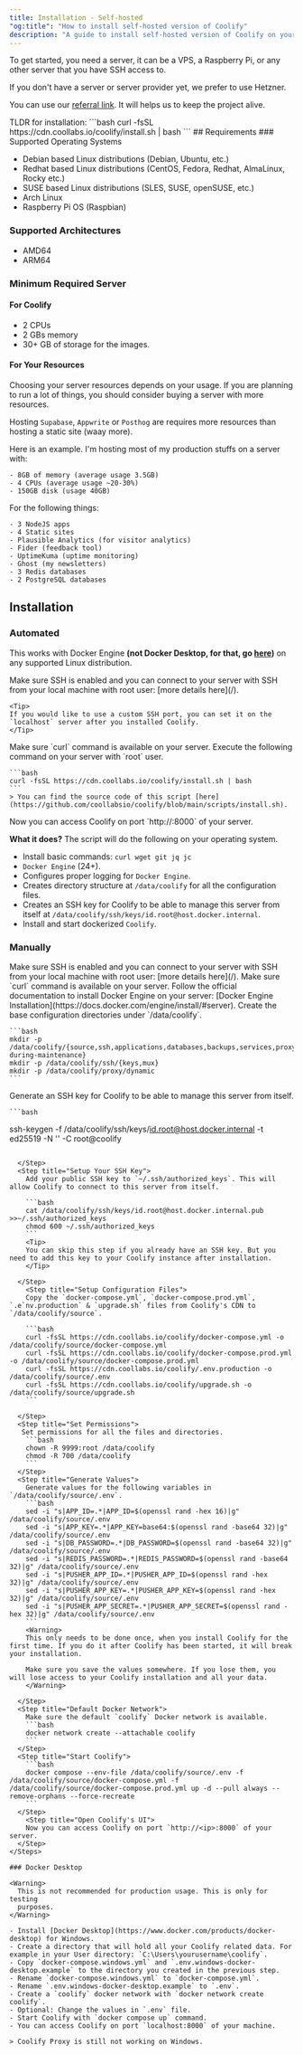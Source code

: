 ```yaml
---
title: Installation - Self-hosted
"og:title": "How to install self-hosted version of Coolify"
description: "A guide to install self-hosted version of Coolify on your server."
---
```


To get started, you need a server, it can be a VPS, a Raspberry Pi, or any other server that you have SSH access to.

<Tip>
If you don't have a server or server provider yet, we prefer to use Hetzner.

You can use our [referral link](https://coolify.io/hetzner). It will helps us to keep the project alive.

</Tip>

<Info>
  TLDR for installation: ```bash curl -fsSL
  https://cdn.coollabs.io/coolify/install.sh | bash ```
</Info>
## Requirements 
### Supported Operating Systems

- Debian based Linux distributions (Debian, Ubuntu, etc.)
- Redhat based Linux distributions (CentOS, Fedora, Redhat, AlmaLinux, Rocky etc.)
- SUSE based Linux distributions (SLES, SUSE, openSUSE, etc.)
- Arch Linux
- Raspberry Pi OS (Raspbian)

### Supported Architectures

- AMD64
- ARM64

### Minimum Required Server

#### For Coolify

- 2 CPUs
- 2 GBs memory
- 30+ GB of storage for the images.

#### For Your Resources

Choosing your server resources depends on your usage. If you are planning to run a lot of things, you should consider buying a server with more resources.

Hosting `Supabase`, `Appwrite` or `Posthog` are requires more resources than hosting a static site (waay more).

<Tip>

Here is an example. I'm hosting most of my production stuffs on a server with:

```
- 8GB of memory (average usage 3.5GB)
- 4 CPUs (average usage ~20-30%)
- 150GB disk (usage 40GB)
```

For the following things:

```
- 3 NodeJS apps
- 4 Static sites
- Plausible Analytics (for visitor analytics)
- Fider (feedback tool)
- UptimeKuma (uptime monitoring)
- Ghost (my newsletters)
- 3 Redis databases
- 2 PostgreSQL databases
```

</Tip>

## Installation

### Automated

This works with Docker Engine **(not Docker Desktop, for that, go [here](#docker-desktop-installation))** on any supported Linux distribution.

<Steps>
  <Step title="SSH Enabled">
    Make sure SSH is enabled and you can connect to your server with SSH from your local machine with root user: [more details here](/).

    <Tip>
    If you would like to use a custom SSH port, you can set it on the `localhost` server after you installed Coolify.
    </Tip>

  </Step>
  <Step title="Curl Installed">
    Make sure `curl` command is available on your server.
  </Step>
  <Step title="Install">
    Execute the following command on your server with `root` user.

    ```bash
    curl -fsSL https://cdn.coollabs.io/coolify/install.sh | bash
    ```
    > You can find the source code of this script [here](https://github.com/coollabsio/coolify/blob/main/scripts/install.sh).

  </Step>
    <Step title="Open Coolify's UI">
    Now you can access Coolify on port `http://<ip>:8000` of your server.
  </Step>
</Steps>

**What it does?**
The script will do the following on your operating system.

- Install basic commands: `curl wget git jq jc`
- `Docker Engine` (24+).
- Configures proper logging for `Docker Engine`.
- Creates directory structure at `/data/coolify` for all the configuration files.
- Creates an SSH key for Coolify to be able to manage this server from itself at `/data/coolify/ssh/keys/id.root@host.docker.internal`.
- Install and start dockerized `Coolify`.

### Manually

<Steps>
  <Step title="SSH Enabled">
    Make sure SSH is enabled and you can connect to your server with SSH from your local machine with root user: [more details here](/).
  </Step>
  <Step title="Curl Installed">
    Make sure `curl` command is available on your server.
  </Step>
  <Step title="Install Docker Engine (24+)">
    Follow the official documentation to install Docker Engine on your server: [Docker Engine Installation](https://docs.docker.com/engine/install/#server).
  </Step>
  <Step title="Create Directories">
    Create the base configuration directories under `/data/coolify`.

    ```bash
    mkdir -p /data/coolify/{source,ssh,applications,databases,backups,services,proxy,webhooks-during-maintenance}
    mkdir -p /data/coolify/ssh/{keys,mux}
    mkdir -p /data/coolify/proxy/dynamic
    ```

  </Step>
  <Step title="Generate SSH Key">
    Generate an SSH key for Coolify to be able to manage this server from itself.

    ```bash

ssh-keygen -f /data/coolify/ssh/keys/id.root@host.docker.internal -t ed25519 -N '' -C root@coolify
```

  </Step>
  <Step title="Setup Your SSH Key">
    Add your public SSH key to `~/.ssh/authorized_keys`. This will allow Coolify to connect to this server from itself.

    ```bash
    cat /data/coolify/ssh/keys/id.root@host.docker.internal.pub >>~/.ssh/authorized_keys
    chmod 600 ~/.ssh/authorized_keys
    ```
    <Tip>
    You can skip this step if you already have an SSH key. But you need to add this key to your Coolify instance after installation.
    </Tip>

  </Step>
    <Step title="Setup Configuration Files">
    Copy the `docker-compose.yml`, `docker-compose.prod.yml`, `.e`nv.production` & `upgrade.sh` files from Coolify's CDN to `/data/coolify/source`.

    ```bash
    curl -fsSL https://cdn.coollabs.io/coolify/docker-compose.yml -o /data/coolify/source/docker-compose.yml
    curl -fsSL https://cdn.coollabs.io/coolify/docker-compose.prod.yml -o /data/coolify/source/docker-compose.prod.yml
    curl -fsSL https://cdn.coollabs.io/coolify/.env.production -o /data/coolify/source/.env
    curl -fsSL https://cdn.coollabs.io/coolify/upgrade.sh -o /data/coolify/source/upgrade.sh
    ```

  </Step>
  <Step title="Set Permissions">
   Set permissions for all the files and directories.
    ```bash
    chown -R 9999:root /data/coolify
    chmod -R 700 /data/coolify
    ```
  </Step>
  <Step title="Generate Values">
    Generate values for the following variables in `/data/coolify/source/.env`.
    ```bash
    sed -i "s|APP_ID=.*|APP_ID=$(openssl rand -hex 16)|g" /data/coolify/source/.env
    sed -i "s|APP_KEY=.*|APP_KEY=base64:$(openssl rand -base64 32)|g" /data/coolify/source/.env
    sed -i "s|DB_PASSWORD=.*|DB_PASSWORD=$(openssl rand -base64 32)|g" /data/coolify/source/.env
    sed -i "s|REDIS_PASSWORD=.*|REDIS_PASSWORD=$(openssl rand -base64 32)|g" /data/coolify/source/.env
    sed -i "s|PUSHER_APP_ID=.*|PUSHER_APP_ID=$(openssl rand -hex 32)|g" /data/coolify/source/.env
    sed -i "s|PUSHER_APP_KEY=.*|PUSHER_APP_KEY=$(openssl rand -hex 32)|g" /data/coolify/source/.env
    sed -i "s|PUSHER_APP_SECRET=.*|PUSHER_APP_SECRET=$(openssl rand -hex 32)|g" /data/coolify/source/.env
    ```
    <Warning>
    This only needs to be done once, when you install Coolify for the first time. If you do it after Coolify has been started, it will break your installation.

    Make sure you save the values somewhere. If you lose them, you will lose access to your Coolify installation and all your data.
    </Warning>

  </Step>
  <Step title="Default Docker Network">
    Make sure the default `coolify` Docker network is available.
    ```bash
    docker network create --attachable coolify
    ```
  </Step>
  <Step title="Start Coolify">
    ```bash
    docker compose --env-file /data/coolify/source/.env -f /data/coolify/source/docker-compose.yml -f /data/coolify/source/docker-compose.prod.yml up -d --pull always --remove-orphans --force-recreate
    ```
  </Step>
    <Step title="Open Coolify's UI">
    Now you can access Coolify on port `http://<ip>:8000` of your server.
  </Step>
</Steps>

### Docker Desktop

<Warning>
  This is not recommended for production usage. This is only for testing
  purposes.
</Warning>

- Install [Docker Desktop](https://www.docker.com/products/docker-desktop) for Windows.
- Create a directory that will hold all your Coolify related data. For example in your User directory: `C:\Users\yourusername\coolify`.
- Copy `docker-compose.windows.yml` and `.env.windows-docker-desktop.example` to the directory you created in the previous step.
- Rename `docker-compose.windows.yml` to `docker-compose.yml`.
- Rename `.env.windows-docker-desktop.example` to `.env`.
- Create a `coolify` docker network with `docker network create coolify`.
- Optional: Change the values in `.env` file.
- Start Coolify with `docker compose up` command.
- You can access Coolify on port `localhost:8000` of your machine.

> Coolify Proxy is still not working on Windows.
